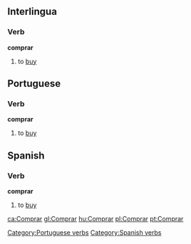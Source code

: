 ==Interlingua==
===Verb===
'''comprar'''

# to [[buy]]

==Portuguese==
===Verb===
[[Category:Portuguese verbs]]
'''comprar'''

# to [[buy]]

==Spanish==
===Verb===
[[Category:Spanish verbs]]
'''comprar'''

# to [[buy]]

[[ca:Comprar]]
[[gl:Comprar]]
[[hu:Comprar]]
[[pl:Comprar]]
[[pt:Comprar]]